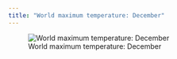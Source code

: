 ```yaml
---
title: "World maximum temperature: December"
---
```


![World maximum temperature: December](images/tmax_12.png)